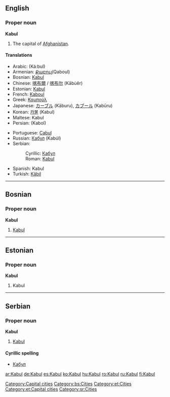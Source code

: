 {{wikipedia}}
{{see|kabul}}
==English==

===Proper noun===
'''Kabul'''

# The capital of [[Afghanistan]].

====Translations====
{{top}}
*Arabic: {{ARchar|[[كابل]]}} (Ká:bul)
*Armenian: [[Քաբուլ ]](Qaboul)
*Bosnian: [[Kabul#Bosnian|Kabul]] {{m}}
*Chinese: [[喀布爾]] / [[喀布尔]] (Kābùěr)
*Estonian: [[#Estonian|Kabul]]
*French: [[Kaboul]]
*Greek: [[Καμπούλ]]
*Japanese: [[カーブル]] (Kāburu), [[カブール]] (Kabūru)
*Korean: [[카불]] (Kabul)
*Maltese: Kabul
*Persian: {{FAchar|[[کابل]]}} (Kabol)
{{mid}}
*Portuguese: [[Cabul]] {{m}}
*Russian: [[Кабул]] (Kabúl) {{m}}
*Serbian:
*:Cyrillic: [[Кабул#Serbian|Кабул]] {{m}}
*:Roman: [[Kabul#Serbian|Kabul]] {{m}}
*Spanish: Kabul {{m}}
*Turkish: [[Kâbil]]
{{bottom}}

[[Category:Capital cities]]

----

==Bosnian==

===Proper noun===
'''Kabul''' {{m}}

# [[Kabul#English|Kabul]]

[[Category:bs:Cities]]

----

==Estonian==

===Proper noun===
'''Kabul'''

# Kabul

[[Category:et:Cities]]
[[Category:et:Capital cities]]

----

==Serbian==

===Proper noun===
'''Kabul''' {{m}}

# [[Kabul#English|Kabul]]

====Cyrillic spelling====
*[[Кабул#Serbian|Кабул]]

[[Category:sr:Cities]]

[[ar:Kabul]]
[[de:Kabul]]
[[es:Kabul]]
[[ko:Kabul]]
[[hu:Kabul]]
[[ro:Kabul]]
[[ru:Kabul]]
[[fi:Kabul]]